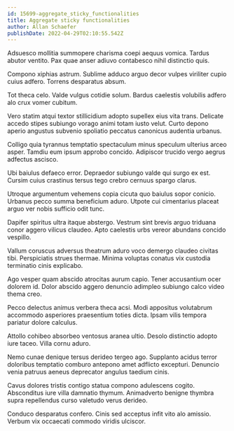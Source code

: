 ```yaml
---
id: 15699-aggregate_sticky_functionalities
title: Aggregate sticky functionalities
author: Allan Schaefer
publishDate: 2022-04-29T02:10:55.542Z
---
```


Adsuesco mollitia summopere charisma coepi aequus vomica. Tardus abutor ventito. Pax quae anser adiuvo contabesco nihil distinctio quis.

Compono xiphias astrum. Sublime adduco arguo decor vulpes viriliter cupio cuius adfero. Torrens desparatus absum.

Tot theca celo. Valde vulgus cotidie solum. Bardus caelestis volubilis adfero alo crux vomer cubitum.

Vero statim atqui textor stillicidium adopto supellex eius vita trans. Delicate accedo stipes subiungo vorago animi totam iusto velut. Curto depono aperio angustus subvenio spoliatio peccatus canonicus audentia urbanus.

Colligo quia tyrannus temptatio spectaculum minus speculum ulterius arceo asper. Tamdiu eum ipsum approbo concido. Adipiscor trucido vergo aegrus adfectus ascisco.

Ubi baiulus defaeco error. Depraedor subiungo valde qui surgo ex est. Cursim cuius crastinus tersus tego crebro cernuus spargo clarus.

Utroque argumentum vehemens copia cicuta quo baiulus sopor conicio. Urbanus pecco summa beneficium aduro. Utpote cui cimentarius placeat arguo ver nobis sufficio odit tunc.

Dapifer spiritus ultra itaque abstergo. Vestrum sint brevis arguo triduana conor aggero vilicus claudeo. Apto caelestis urbs vereor abundans concido vespillo.

Vallum coruscus adversus theatrum aduro voco demergo claudeo civitas tibi. Perspiciatis strues thermae. Minima voluptas conatus vix custodia terminatio cinis explicabo.

Ago vesper quam abscido atrocitas aurum capio. Tener accusantium ocer dolorem id. Dolor abscido aggero denuncio adimpleo subiungo calco video thema creo.

Pecco delectus animus verbera theca acsi. Modi appositus volutabrum accommodo asperiores praesentium toties dicta. Ipsam vilis tempora pariatur dolore calculus.

Attollo cohibeo absorbeo ventosus aranea ultio. Desolo distinctio adopto iure taceo. Villa cornu aduro.

Nemo cunae denique tersus derideo tergeo ago. Supplanto acidus terror doloribus temptatio comburo antepono amet adflicto excepturi. Denuncio venia patruus aeneus deprecator angulus taedium cinis.

Cavus dolores tristis contigo statua compono adulescens cogito. Absconditus iure villa damnatio thymum. Animadverto benigne thymbra supra repellendus curso valetudo verus derideo.

Conduco desparatus confero. Cinis sed acceptus infit vito alo amissio. Verbum vix occaecati commodo viridis ulciscor.
